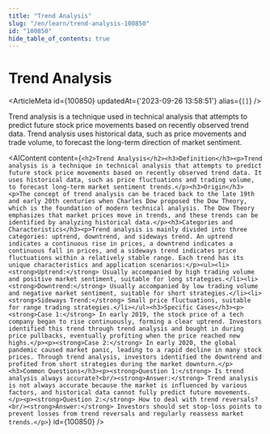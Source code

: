 ```yaml
---
title: "Trend Analysis"
slug: "/en/learn/trend-analysis-100850"
id: "100850"
hide_table_of_contents: true
---
```



# Trend Analysis

<ArticleMeta id={100850} updatedAt={'2023-09-26 13:58:51'} alias={`[]`} />
<div className='border-solid border-b border-t-0 my-4 border-[var(--ifm-color-gray-300)]' />

Trend analysis is a technique used in technical analysis that attempts to predict future stock price movements based on recently observed trend data. Trend analysis uses historical data, such as price movements and trade volume, to forecast the long-term direction of market sentiment.

<AIContent content={`<h2>Trend Analysis</h2><h3>Definition</h3><p>Trend analysis is a technique in technical analysis that attempts to predict future stock price movements based on recently observed trend data. It uses historical data, such as price fluctuations and trading volume, to forecast long-term market sentiment trends.</p><h3>Origin</h3><p>The concept of trend analysis can be traced back to the late 19th and early 20th centuries when Charles Dow proposed the Dow Theory, which is the foundation of modern technical analysis. The Dow Theory emphasizes that market prices move in trends, and these trends can be identified by analyzing historical data.</p><h3>Categories and Characteristics</h3><p>Trend analysis is mainly divided into three categories: uptrend, downtrend, and sideways trend. An uptrend indicates a continuous rise in prices, a downtrend indicates a continuous fall in prices, and a sideways trend indicates price fluctuations within a relatively stable range. Each trend has its unique characteristics and application scenarios:</p><ul><li><strong>Uptrend:</strong> Usually accompanied by high trading volume and positive market sentiment, suitable for long strategies.</li><li><strong>Downtrend:</strong> Usually accompanied by low trading volume and negative market sentiment, suitable for short strategies.</li><li><strong>Sideways Trend:</strong> Small price fluctuations, suitable for range trading strategies.</li></ul><h3>Specific Cases</h3><p><strong>Case 1:</strong> In early 2019, the stock price of a tech company began to rise continuously, forming a clear uptrend. Investors identified this trend through trend analysis and bought in during price pullbacks, eventually profiting when the price reached new highs.</p><p><strong>Case 2:</strong> In early 2020, the global pandemic caused market panic, leading to a rapid decline in many stock prices. Through trend analysis, investors identified the downtrend and profited from short strategies during the market downturn.</p><h3>Common Questions</h3><p><strong>Question 1:</strong> Is trend analysis always accurate?<br/><strong>Answer:</strong> Trend analysis is not always accurate because the market is influenced by various factors, and historical data cannot fully predict future movements.</p><p><strong>Question 2:</strong> How to deal with trend reversals?<br/><strong>Answer:</strong> Investors should set stop-loss points to prevent losses from trend reversals and regularly reassess market trends.</p>`} id={100850} />
